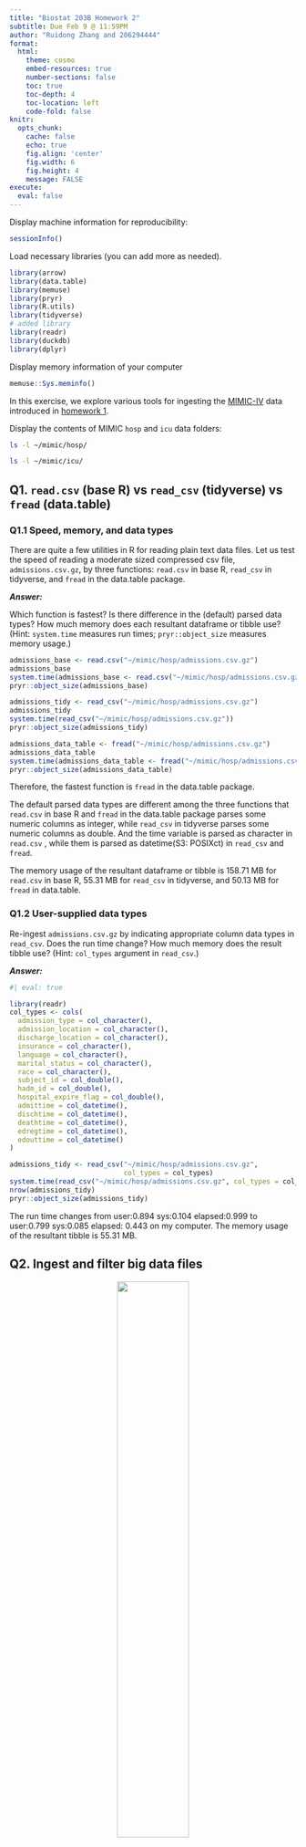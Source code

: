 ```yaml
---
title: "Biostat 203B Homework 2"
subtitle: Due Feb 9 @ 11:59PM
author: "Ruidong Zhang and 206294444"
format:
  html:
    theme: cosmo
    embed-resources: true
    number-sections: false
    toc: true
    toc-depth: 4
    toc-location: left
    code-fold: false
knitr:
  opts_chunk: 
    cache: false    
    echo: true
    fig.align: 'center'
    fig.width: 6
    fig.height: 4
    message: FALSE
execute:
  eval: false    
---
```


Display machine information for reproducibility:
```r
sessionInfo()
```

Load necessary libraries (you can add more as needed).
```r
library(arrow)
library(data.table)
library(memuse)
library(pryr)
library(R.utils)
library(tidyverse)
# added library
library(readr)
library(duckdb)
library(dplyr)
```

Display memory information of your computer
```r
memuse::Sys.meminfo()
```

In this exercise, we explore various tools for ingesting the [MIMIC-IV](https://mimic.mit.edu/docs/iv/) data introduced in [homework 1](https://ucla-biostat-203b.github.io/2024winter/hw/hw1/hw1.html).

Display the contents of MIMIC `hosp` and `icu` data folders:

```bash
ls -l ~/mimic/hosp/
```

```bash
ls -l ~/mimic/icu/
```

## Q1. `read.csv` (base R) vs `read_csv` (tidyverse) vs `fread` (data.table)

### Q1.1 Speed, memory, and data types

There are quite a few utilities in R for reading plain text data files. Let us test the speed of reading a moderate sized compressed csv file, `admissions.csv.gz`, by three functions: `read.csv` in base R, `read_csv` in tidyverse, and `fread` in the data.table package.

***Answer:*** 

Which function is fastest? Is there difference in the (default) parsed data types? How much memory does each resultant dataframe or tibble use? (Hint: `system.time` measures run times; `pryr::object_size` measures memory usage.) 

```r
admissions_base <- read.csv("~/mimic/hosp/admissions.csv.gz")
admissions_base
system.time(admissions_base <- read.csv("~/mimic/hosp/admissions.csv.gz"))
pryr::object_size(admissions_base)
```

```r
admissions_tidy <- read_csv("~/mimic/hosp/admissions.csv.gz")
admissions_tidy
system.time(read_csv("~/mimic/hosp/admissions.csv.gz"))
pryr::object_size(admissions_tidy)
```

```r
admissions_data_table <- fread("~/mimic/hosp/admissions.csv.gz")
admissions_data_table
system.time(admissions_data_table <- fread("~/mimic/hosp/admissions.csv.gz"))
pryr::object_size(admissions_data_table)
```

Therefore, the fastest function is `fread` in the data.table package. 

The default parsed data types are different among the three functions that 
`read.csv` in base R and `fread` in the data.table package parses some numeric 
columns as integer, while `read_csv` in tidyverse parses some numeric columns as 
double. And the time variable is parsed as character in `read.csv` , while them 
is parsed as datetime(S3: POSIXct) in `read_csv` and `fread`.

The memory usage of the resultant dataframe or tibble is 158.71 MB for 
`read.csv` in base R, 55.31 MB for `read_csv` in tidyverse, and 50.13 MB 
for `fread` in data.table.

### Q1.2 User-supplied data types

Re-ingest `admissions.csv.gz` by indicating appropriate column data types in `read_csv`. Does the run time change? How much memory does the result tibble use? (Hint: `col_types` argument in `read_csv`.)

***Answer:*** 
```r
#| eval: true

library(readr)
col_types <- cols(
  admission_type = col_character(),
  admission_location = col_character(),
  discharge_location = col_character(),
  insurance = col_character(),
  language = col_character(),
  marital_status = col_character(),
  race = col_character(),
  subject_id = col_double(),
  hadm_id = col_double(),
  hospital_expire_flag = col_double(),
  admittime = col_datetime(),
  dischtime = col_datetime(),
  deathtime = col_datetime(),
  edregtime = col_datetime(),
  edouttime = col_datetime()
)

admissions_tidy <- read_csv("~/mimic/hosp/admissions.csv.gz", 
                            col_types = col_types)
system.time(read_csv("~/mimic/hosp/admissions.csv.gz", col_types = col_types))
nrow(admissions_tidy)
pryr::object_size(admissions_tidy)
```

The run time changes from user:0.894 sys:0.104 elapsed:0.999 to user:0.799 
sys:0.085 elapsed: 0.443 on my computer. The memory usage of the resultant 
tibble is 55.31 MB.

## Q2. Ingest and filter big data files

<p align="center">
  <img src="./bigfile.png" width="50%">
</p>

Let us focus on a bigger file, `labevents.csv.gz`, which is about 125x bigger than `admissions.csv.gz`.
```bash
ls -l ~/mimic/hosp/labevents.csv.gz
```
Display the first 10 lines of this file.
```bash
zcat < ~/mimic/hosp/labevents.csv.gz | head -10
```

### Q2.1 Ingest `labevents.csv.gz` by `read_csv`

<p align="center">
  <img src="./readr_logo.png" width="20%">
</p>

Try to ingest `labevents.csv.gz` using `read_csv`. What happens? If it takes more than 5 minutes on your computer, then abort the program and report your findings. 

***Answer:*** 
```r
#| eval: false
labevents_tidy <- read_csv("~/mimic/hosp/labevents.csv.gz")
system.time(labevents_tidy)
pryr::object_size(labevents_tidy)
```

This code doesn't finish within 5 minutes on my computer. The reason is that the file is too large to be ingested by `read_csv` in tidyverse. The `read_csv` function in tidyverse takes more than 5 minutes to ingest `labevents.csv.gz` on my computer. Therefore, I abort the program and report my findings. If not aborted, the output is as follows: Error: vector memory exhausted (limit reached?). 

### Q2.2 Ingest selected columns of `labevents.csv.gz` by `read_csv`

Try to ingest only columns `subject_id`, `itemid`, `charttime`, and `valuenum` in `labevents.csv.gz` using `read_csv`.  Does this solve the ingestion issue? (Hint: `col_select` argument in `read_csv`.)

***Answer:*** 
```r
#| eval: true
system.time({
  labevents_tidy <- read_csv("~/mimic/hosp/labevents.csv.gz", col_select = 
                               c(subject_id, itemid, charttime, valuenum))
})
pryr::object_size(labevents_tidy)
```
This solution solves the ingestion issue on my computer.

The run time is user: 116.788 sys: 112.927 elapsed: 136.609. 

so it takes about 136.609 seconds for `read_csv` to ingest `labevents.csv.gz` 
on my computer.

The memory usage of the resultant tibble is 3.78 GB.

### Q2.3 Ingest subset of `labevents.csv.gz`
  
<p align="center">
  <img src="./linux_logo.png" width="20%">
</p>

Our first strategy to handle this big data file is to make a subset of the `labevents` data.  Read the [MIMIC documentation](https://mimic.mit.edu/docs/iv/modules/hosp/labevents/) for the content in data file `labevents.csv`.

In later exercises, we will only be interested in the following lab items: creatinine (50912), potassium (50971), sodium (50983), chloride (50902), bicarbonate (50882), hematocrit (51221), white blood cell count (51301), and glucose (50931) and the following columns:\ `subject_id`, `itemid`, `charttime`, `valuenum`. Write a Bash command to extract these columns and rows from `labevents.csv.gz` and save the result to a new file `labevents_filtered.csv.gz` in the current working directory. (Hint: use `zcat <` to pipe the output of `labevents.csv.gz` to `awk` and then to `gzip` to compress the output. To save render time, put `#| eval: false` at the beginning of this code chunk.)

Display the first 10 lines of the new file `labevents_filtered.csv.gz`. How many lines are in this new file? How long does it take `read_csv` to ingest `labevents_filtered.csv.gz`?

***Answer:*** 
```bash
#| eval: false
zcat < ~/mimic/hosp/labevents.csv.gz | \
awk -F, 'BEGIN {OFS=","} NR==1 || \
($5==50912 || $5==50971 || $5==50983 || \
$5==50902 || $5==50882 || $5==51221 || \
$5==51301 || $5==50931) {print $2, $5, $7, $10}' | \
gzip > ~/mimic/hosp/labevents_filtered.csv.gz
```
       
#Display the first 10 lines and the number of lines in this new file
```bash
#| eval: true
cd ~/mimic/hosp/
zcat < labevents_filtered.csv.gz 2>/dev/null | head -10
zcat < labevents_filtered.csv.gz | wc -l
```

#How long does it take `read_csv` to ingest `labevents_filtered.csv.gz`?
```r
#| eval: true
system.time(read_csv("~/mimic/hosp/labevents_filtered.csv.gz"))
```
It takes about 3.5 seconds for `read_csv` to ingest `labevents_filtered.csv.gz` 
on my computer.

### Q2.4 Ingest `labevents.csv` by Apache Arrow

<p align="center">
  <img src="./arrow_logo.png" width="30%">
</p>

Our second strategy is to use [Apache Arrow](https://arrow.apache.org/) for larger-than-memory data analytics. Unfortunately Arrow does not work with gz files directly. First decompress `labevents.csv.gz` to `labevents.csv` and put it in the current working directory. To save render time, put `#| eval: false` at the beginning of this code chunk.

Then use [`arrow::open_dataset`](https://arrow.apache.org/docs/r/reference/open_dataset.html) to ingest `labevents.csv`, select columns, and filter `itemid` as in Q2.3. How long does the ingest+select+filter process take? Display the number of rows and the first 10 rows of the result tibble, and make sure they match those in Q2.3. (Hint: use `dplyr` verbs for selecting columns and filtering rows.)

***Answer:*** 

```bash
#| eval: true
zcat < ~/mimic/hosp/labevents.csv.gz > ~/labevents.csv
```

```r
#| eval: true
library(dplyr)

system.time({
  labevents <- arrow::open_dataset("~/labevents.csv", format = "csv") %>%
    filter(itemid %in% c(50912, 50971, 50983, 50902, 50882, 51221, 51301, 50931)) %>%
    select(subject_id, itemid, charttime, valuenum) %>%
    collect()
})

labevents_filtered <- labevents %>%
  arrange(subject_id, charttime, itemid)

num_rows <- nrow(labevents_filtered)
cat("Number of rows:", num_rows, "\n")
head(labevents_filtered, 10)
```
The ingest+select+filter process takes about 31 seconds on my computer. The number of rows is 24855909.

Write a few sentences to explain what is Apache Arrow. Imagine you want to explain it to a layman in an elevator. 

Apache Arrow is like a universal translator for data in the digital world. It helps different computer programs speak the same language when sharing and processing data, making communication faster and more efficient. With Apache Arrow, data can move seamlessly between different systems without losing its structure or meaning, just like people can understand each other even if they speak different languages.

### Q2.5 Compress `labevents.csv` to Parquet format and ingest/select/filter

<p align="center">
  <img src="./parquet_logo.png" width="30%">
</p>

Re-write the csv file `labevents.csv` in the binary Parquet format (Hint: [`arrow::write_dataset`](https://arrow.apache.org/docs/r/reference/write_dataset.html).) How large is the Parquet file(s)? How long does the ingest+select+filter process of the Parquet file(s) take? Display the number of rows and the first 10 rows of the result tibble and make sure they match those in Q2.3. (Hint: use `dplyr` verbs for selecting columns and filtering rows.)

```r
#| eval: true
# Write the CSV file in the binary Parquet format
labevents <- arrow::open_dataset("~/labevents.csv", format = "csv")
arrow::write_dataset(labevents, "~/labevents.parquet")
# the time of the ingest+select+filter process of the Parquet file(s)
system.time({
    labevents_parquet <- arrow::open_dataset("~/labevents.parquet") %>%
    dplyr::filter(itemid %in% c(50912, 50971, 50983, 50902, 50882, 
                                51221, 51301, 50931)) %>%
    dplyr::select(subject_id, itemid, charttime, valuenum) %>%
    collect()
})

# the size of the Parquet file(s)
object.size(labevents_parquet)
cat ("The size of the Parquet file(s) is", object.size(labevents_parquet), "\n")
labevents_filter_parquet <- labevents_parquet %>%
  arrange(subject_id, charttime, itemid)
# display the number of rows and the first 10 rows of the result tibble
num_rows <- nrow(labevents_filter_parquet)
cat("Number of rows:", num_rows, "\n")
head(labevents_filter_parquet, 10)
```

Write a few sentences to explain what is the Parquet format. Imagine you want to explain it to a layman in an elevator.

Parquet is like a digital storage format that arranges data in a very organized and compact manner, making it easy for computers to access and work with. It's like a streamlined filing system for data, ensuring that information is stored efficiently and can be retrieved quickly when needed.

### Q2.6 DuckDB

<p align="center">
  <img src="./duckdb_logo.png" width="20%">
</p>

Ingest the Parquet file, convert it to a DuckDB table by [`arrow::to_duckdb`](https://arrow.apache.org/docs/r/reference/to_duckdb.html), select columns, and filter rows as in Q2.5. How long does the ingest+convert+select+filter process take? Display the number of rows and the first 10 rows of the result tibble and make sure they match those in Q2.3. (Hint: use `dplyr` verbs for selecting columns and filtering rows.)

```r
labevents_parquet <- arrow::open_dataset("~/labevents.parquet")
system.time({
    labevents_duckdb <- labevents_parquet %>%
    arrow::to_duckdb(table_name = "labevents_table") %>%
    dplyr::filter(itemid %in% c(50912, 50971, 50983, 50902, 50882, 51221, 51301, 
                                50931)) %>%
    dplyr::select(subject_id, itemid, charttime, valuenum) %>%
    collect()
})
labevents_filter_duckdb <- labevents_duckdb %>% 
  arrange(subject_id, charttime, itemid)
num_rows <- nrow(labevents_filter_duckdb)
cat("Number of rows:", num_rows, "\n")
head(labevents_filter_duckdb, 10)
```

Write a few sentences to explain what is DuckDB. Imagine you want to explain it to a layman in an elevator.

DuckDB is like a super-fast calculator for data. It's a special tool that helps computers crunch numbers and analyze information really quickly. Just as a calculator helps you do math problems faster, DuckDB helps programs process and understand large amounts of data with lightning speed.

## Q3. Ingest and filter `chartevents.csv.gz`

[`chartevents.csv.gz`](https://mimic.mit.edu/docs/iv/modules/icu/chartevents/) contains all the charted data available for a patient. During their ICU stay, the primary repository of a patient’s information is their electronic chart. The `itemid` variable indicates a single measurement type in the database. The `value` variable is the value measured for `itemid`. The first 10 lines of `chartevents.csv.gz` are
```bash
zcat < ~/mimic/icu/chartevents.csv.gz | head -10
```
[`d_items.csv.gz`](https://mimic.mit.edu/docs/iv/modules/icu/d_items/) is the dictionary for the `itemid` in `chartevents.csv.gz`.
```bash
zcat < ~/mimic/icu/d_items.csv.gz | head -10
```
In later exercises, we are interested in the vitals for ICU patients: heart rate (220045), mean non-invasive blood pressure (220181), systolic non-invasive blood pressure (220179), body temperature in Fahrenheit (223761), and respiratory rate (220210). Retrieve a subset of `chartevents.csv.gz` only containing these items, using the favorite method you learnt in Q2. 

Document the steps and show code. Display the number of rows and the first 10 rows of the result tibble.

Step 1: Decompress chartevents.csv.gz to chartevents.csv
```bash
#| eval: true
# decompress chartevents.csv.gz to chartevents.csv
zcat < ~/mimic/icu/chartevents.csv.gz > ~/chartevents.csv
```

Step 2: Ingest and filter chartevents.csv and display the number of rows of the result
```r
#| eval: true
# choose Parquet format
chartevents <- arrow::open_dataset("~/chartevents.csv", format = "csv")
arrow::write_dataset(chartevents, "~/chartevents.parquet")

# display the time of the process
system.time({
    chartevents_parquet <- arrow::open_dataset("~/chartevents.parquet") %>%
    dplyr::filter(itemid %in% c(220045, 220181, 220179, 223761, 220210)) %>%
    dplyr::select(subject_id, itemid, charttime, valuenum) %>%
    collect()
})
chartevents_filtered_parquet <- chartevents_parquet %>% 
  arrange(subject_id, charttime, itemid)
# Step 3: display the number of rows and the first 10 rows of the result tibble
num_rows <- nrow(chartevents_filtered_parquet)
cat("Number of rows:", num_rows, "\n")
head(chartevents_filtered_parquet, 10)
```